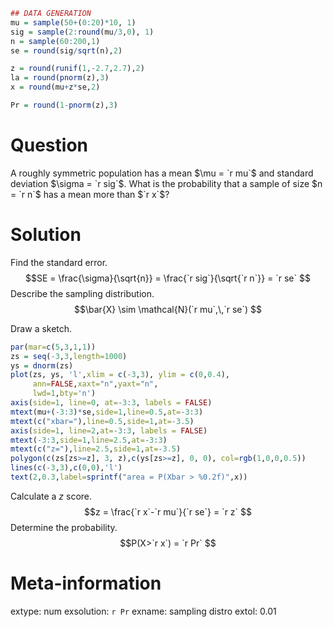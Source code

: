```r
## DATA GENERATION
mu = sample(50+(0:20)*10, 1)
sig = sample(2:round(mu/3,0), 1)
n = sample(60:200,1)
se = round(sig/sqrt(n),2) 

z = round(runif(1,-2.7,2.7),2)
la = round(pnorm(z),3)
x = round(mu+z*se,2)

Pr = round(1-pnorm(z),3)
```

Question
========

A roughly symmetric population has a mean $\mu = `r mu`$ and standard deviation $\sigma = `r sig`$. What is the probability that a sample of size $n = `r n`$ has a mean more than $`r x`$?


Solution
========

Find the standard error.
$$SE = \frac{\sigma}{\sqrt{n}} = \frac{`r sig`}{\sqrt{`r n`}} = `r se` $$
Describe the sampling distribution.
$$\bar{X} \sim \mathcal{N}(`r mu`,\,`r se`) $$

Draw a sketch.
\
```r
par(mar=c(5,3,1,1))
zs = seq(-3,3,length=1000)
ys = dnorm(zs)
plot(zs, ys, 'l',xlim = c(-3,3), ylim = c(0,0.4),
     ann=FALSE,xaxt="n",yaxt="n",
     lwd=1,bty='n')
axis(side=1, line=0, at=-3:3, labels = FALSE)
mtext(mu+(-3:3)*se,side=1,line=0.5,at=-3:3)
mtext(c("xbar="),line=0.5,side=1,at=-3.5)
axis(side=1, line=2,at=-3:3, labels = FALSE)
mtext(-3:3,side=1,line=2.5,at=-3:3)
mtext(c("z="),line=2.5,side=1,at=-3.5)
polygon(c(zs[zs>=z], 3, z),c(ys[zs>=z], 0, 0), col=rgb(1,0,0,0.5))
lines(c(-3,3),c(0,0),'l')
text(2,0.3,label=sprintf("area = P(Xbar > %0.2f)",x))
```

Calculate a $z$ score.
$$z = \frac{`r x`-`r mu`}{`r se`} = `r z` $$
Determine the probability.
$$P(X>`r x`) = `r Pr` $$


Meta-information
============
extype: num
exsolution: `r Pr`
exname: sampling distro
extol: 0.01
